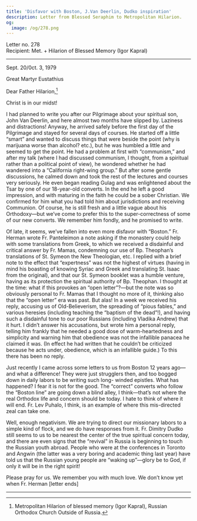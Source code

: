 ```yaml
---
title: 'Disfavor with Boston, J.Van Deerlin, Dudko inspiration'
description: Letter from Blessed Seraphim to Metropolitan Hilarion.
og:
  image: /og/278.png
---
```


<div style={{textAlign:'right', fontFamily:'monospace'}}>Letter no. 278</div>
<div style={{textAlign:'left', fontFamily:'monospace'}}>Recipient: Met. + Hilarion of Blessed Memory (Igor Kapral)</div>

---

Sept. 20/0ct. 3, 1979

Great Martyr Eustathius

Dear Father Hilarion,[^1]

Christ is in our midst!

I had planned to write you after our Pilgrimage about your spiritual son, John Van Deerlin, and here almost two months have slipped by. Laziness and distractions! Anyway, he arrived safely before the first day of the Pilgrimage and stayed for several days of courses. He started off a little “smart” and wanted to discuss things that were beside the point (why is marijuana worse than alcohol? etc.), but he was humbled a little and seemed to get the point. He had a problem at first with “communism,” and after my talk (where I had discussed communism, I thought, from a spiritual rather than a political point of view), he wondered whether he had wandered into a “California right-wing group.” But after some gentle discussions, he calmed down and took the rest of the lectures and courses very seriously. He even began reading Gulag and was enlightened about the Tsar by one of our 18-year-old converts. In the end he left a good impression, and with maturing in the faith he could be a sober Christian. We confirmed for him what you had told him about jurisdictions and receiving Communion. Of course, he is still fresh and a little vague about his Orthodoxy—but we’ve come to prefer this to the super-correctness of some of our new converts. We remember him fondly, and he promised to write.

Of late, it seems, we’ve fallen into even more disfavor with “Boston.” Fr. Herman wrote Fr. Panteleimon a note asking if the monastery could help with some translations from Greek, to which we received a disdainful and critical answer by Fr. Mamas, condemning our use of Bp. Theophan’s translations of St. Symeon the New Theologian, etc. I replied with a brief note to the effect that “expertness” was not the highest of virtues (having in mind his boasting of knowing Syriac and Greek and translating St. Isaac from the original), and that our St. Symeon booklet was a humble venture, having as its protection the spiritual authority of Bp. Theophan. I thought at the time: what if this provokes an “open letter”?—but the note was so obviously personal to Fr. Mamas that I thought no more of it, thinking also that the “open letter” era was past. But alas! In a week we received his reply, accusing us of Old-Believerism, the spreading of “pious fables,” and various heresies (including teaching the “baptism of the dead”!), and having such a disdainful tone to our poor Russians (including Vladika Andrew) that it hurt. I didn’t answer his accusations, but wrote him a personal reply, telling him frankly that he needed a good dose of warm-heartedness and simplicity and warning him that obedience was not the infallible panacea he claimed it was. (In effect he had written that he couldn’t be criticized because he acts under, obedience, which is an infallible guide.) To this there has been no reply.

Just recently I came across some letters to us from Boston 12 years ago—and what a difference! They were just strugglers then, and too bogged down in daily labors to be writing such long- winded epistles. What has happened? I fear it is not for the good. The “correct” converts who follow the “Boston line” are going down a blind alley, I think—that’s not where the real Orthodox life and concern should be today. I hate to think of where it will end. Fr. Lev Puhalo, I think, is an example of where this mis-directed zeal can take one.

Well, enough negativism. We are trying to direct our missionary labors to a simple kind of flock, and we do have responses from it. Fr. Dimitry Dudko still seems to us to be nearest the center of the true spiritual concern today, and there are even signs that the “revival” in Russia is beginning to touch the Russian youth abroad. People who were at the conferences in Toronto and Angwin (the latter was a very boring and academic thing last year) have told us that the Russian young people are “waking up”—glory be to God, if only it will be in the right spirit!

Please pray for us. We remember you with much love. We don’t know yet when Fr. Herman [letter ends]

---

[^1]: Metropolitan Hilarion of blessed memory (Igor Kapral), Russian Orthodox Church Outside of Russia.